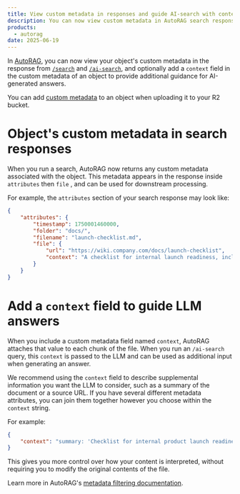```yaml
---
title: View custom metadata in responses and guide AI-search with context in AutoRAG
description: You can now view custom metadata in AutoRAG search responses and use a context field to provide additional guidance to AI-generated answers.
products:
  - autorag
date: 2025-06-19
---
```


In [AutoRAG](/autorag/), you can now view your object's custom metadata in the response from [`/search`](/autorag/usage/workers-binding/) and [`/ai-search`](/autorag/usage/workers-binding/), and optionally add a `context` field in the custom metadata of an object to provide additional guidance for AI-generated answers.

You can add [custom metadata](/r2/api/workers/workers-api-reference/#r2putoptions) to an object when uploading it to your R2 bucket.

# Object's custom metadata in search responses

When you run a search, AutoRAG now returns any custom metadata associated with the object. This metadata appears in the response inside `attributes` then `file` , and can be used for downstream processing.

For example, the `attributes` section of your search response may look like:

```json
{
	"attributes": {
		"timestamp": 1750001460000,
		"folder": "docs/",
		"filename": "launch-checklist.md",
		"file": {
			"url": "https://wiki.company.com/docs/launch-checklist",
			"context": "A checklist for internal launch readiness, including legal, engineering, and marketing steps."
		}
	}
}
```

# Add a `context` field to guide LLM answers

When you include a custom metadata field named `context`, AutoRAG attaches that value to each chunk of the file. When you run an `/ai-search` query, this `context` is passed to the LLM and can be used as additional input when generating an answer.

We recommend using the `context` field to describe supplemental information you want the LLM to consider, such as a summary of the document or a source URL. If you have several different metadata attributes, you can join them together however you choose within the `context` string.

For example:

```json
{
	"context": "summary: 'Checklist for internal product launch readiness, including legal, engineering, and marketing steps.'; url: 'https://wiki.company.com/docs/launch-checklist'"
}
```

This gives you more control over how your content is interpreted, without requiring you to modify the original contents of the file.

Learn more in AutoRAG's [metadata filtering documentation](/autorag/configuration/metadata).
